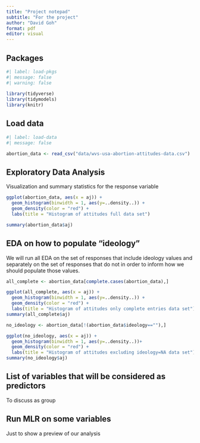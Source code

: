 ```yaml
---
title: "Project notepad"
subtitle: "For the project"
author: "David Goh"
format: pdf
editor: visual
---
```


## Packages

```r
#| label: load-pkgs
#| message: false
#| warning: false
 
library(tidyverse)
library(tidymodels)
library(knitr)
```

## Load data

```r
#| label: load-data
#| message: false

abortion_data <- read_csv("data/wvs-usa-abortion-attitudes-data.csv")
```

## Exploratory Data Analysis

Visualization and summary statistics for the response variable

``` r
ggplot(abortion_data, aes(x = aj)) +
  geom_histogram(binwidth = 1, aes(y=..density..)) + 
  geom_density(color = "red") +
  labs(title = "Histogram of attitudes full data set")

summary(abortion_data$aj)

```

## EDA on how to populate "ideology"

We will run all EDA on the set of responses that include ideology values and separately on the set of responses that do not in order to inform how we should populate those values.

``` r

all_complete <- abortion_data[complete.cases(abortion_data),]

ggplot(all_complete, aes(x = aj)) +
  geom_histogram(binwidth = 1, aes(y=..density..)) + 
  geom_density(color = "red") +
  labs(title = "Histogram of attitudes only complete entries data set")
summary(all_complete$aj)

no_ideology <- abortion_data[!(abortion_data$ideology==""),]

ggplot(no_ideology, aes(x = aj)) +
  geom_histogram(binwidth = 1, aes(y=..density..))+ 
  geom_density(color = "red") +
  labs(title = "Histogram of attitudes excluding ideology=NA data set")
summary(no_ideology$aj)

```

## List of variables that will be considered as predictors

To discuss as group

## Run MLR on some variables

Just to show a preview of our analysis
